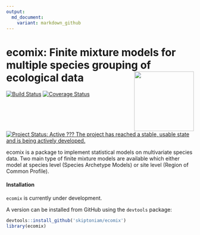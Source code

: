 ```yaml
---
output:
  md_document:
    variant: markdown_github
---
```

# ecomix: Finite mixture models for multiple species grouping of ecological data <img src="man/figures/logo.png" align="right" alt="" width="160" />



[![Build Status](https://travis-ci.org/skiptoniam/ecomix.svg?branch=master)](https://travis-ci.org/skiptoniam/ecomix.svg?branch=master)
[![Coverage Status](https://img.shields.io/codecov/c/github/skiptoniam/ecomix/master.svg)](https://codecov.io/github/skiptoniam/ecomix?branch=master)
[![Project Status: Active ??? The project has reached a stable, usable state and is being actively developed.](https://www.repostatus.org/badges/latest/active.svg)](https://www.repostatus.org/#active)

ecomix is a package to implement statistical models on multivariate species data. Two main type of finite mixture models are available which either model at species level (Species Archetype Models) or site level (Region of Common Profile). 

#### Installation

`ecomix` is currently under development.

A version can be installed from GitHub using the `devtools` package: 

```r
devtools::install_github('skiptoniam/ecomix')
library(ecomix)
```
